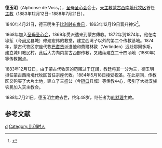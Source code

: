 {{Infobox Person
| name   = 德玉明<br />Alphonse de Voss
| image     = 
| caption  =圣母圣心会傳教士
| birth_date  = 1840年4月21日
| birth_place = {{flagicon|France}}[[法国|法国]][[巴黎|巴黎]]
| death_date  =1888年7月21日 
| death_place ={{flagicon|Qing Dynasty}}[[中国|中国]][[蒙古|蒙古]]
| title          =  
| spouse         =
| parents        =
| occupation     =传教士
}}

'''德玉明'''（Alphonse de Voss，{{bd|1840年|4月21日|1888年|7月21日}}），[[圣母圣心会|圣母圣心会]]会士，[[天主教绥远总教区|天主教蒙古西南境代牧区]]首任[[主教|主教]]（1883年12月12日– 1888年7月21日）。 

1840年4月21日，德玉明生于[[比利时|比利时]][[布鲁日|布鲁日]]，1863年12月19日晋升神父<ref>{{Cite web |url=http://www.gcatholic.org/dioceses/diocese/siwa0.htm |title=Diocese of Xiwanzi |accessdate=2011-04-14 |archive-date=2022-05-21 |archive-url=https://web.archive.org/web/20220521191316/http://www.gcatholic.org/dioceses/diocese/siwa0.htm }}</ref>。

1868年加入[[圣母圣心会|圣母圣心会]]，1869年受派遣来到蒙古傳教。1872年到1874年，他在南壕堑（今[[尚义|尚义]]县城）修建宏伟的教堂，建立西湾子以外的第二个传教基地。1874年，蒙古代牧区宗座代牧[[巴耆贤|巴耆贤]]派遣他和費爾林敦（Verlinden）远赴鄂爾多斯，建立城川教民村，此后大力向内蒙古西部传教，又陆续建立二十四顷地（1880年）等传教据点。

1883年12月12日，由于蒙古代牧区的范围过于辽阔，教廷将其一分为三，德玉明担任蒙古西南境代牧区首任宗座代牧。1884年5月18日接受祝圣。在此期间，传教区又购买了大片土地，建立了三盛公（今[[磴口|磴口]]县城）等传教中心，吸引了大批汉族农民加入天主教会。

1888年7月21日，德玉明主教去世，终年48岁。继任者为[[韩默理|韩默理]]主教。
 
==参考文献== 
{{reflist}}
[[Category:在华天主教传教士|d]]
[[Category:比利时人|Category:比利时人]]